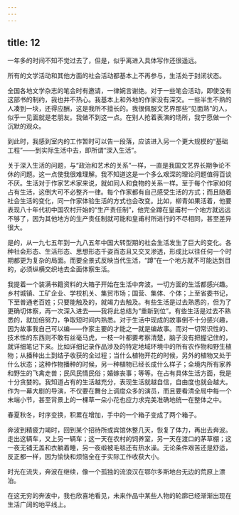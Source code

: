```yaml
---
---
---
```

title: 12
---




一年多的时间不知不觉过去了，但是，似乎离进入具体写作还很遥远。

所有的文学活动和其他方面的社会活动都基本上不再参与，生活处于封闭状态。

全国各地文学杂志的笔会时有邀请，一律婉言谢绝。对于一些笔会活动，即使没有这部书的制约，我也并不热心。我基本上和外地的作家没有深交。一些半生不熟的人凑到一块，还得应酬，这是我所不擅长的。我很佩服文艺界那些“见面熟”的人，似乎一见面就是老朋友。我做不到这一点。在别人抢着表演的场所，我宁愿做一个沉默的观众。

到此时，我感到室内的工作暂时可以告一段落，应该进入另一个更大规模的“基础工程”——到实际生活中去，即所谓“深入生活”。

关于深入生活的问题，与“政治和艺术的关系”一样，一直是我国文艺界长期争论不休的问题。这一点使我很难理解。我不知道这是一个多么艰深的理论问题值得百谈不厌。生活对于作家艺术家来说，就如同人和食物的关系一样。至于每个作家如何占有生活，这倒大可不必整齐一律。每个作家都有自己感受生活的方式；而且随着社会生活的变化，同一作家体验生活的方式也会改变。比如，柳青如果活着，他要表现八十年代初中国农村开始的“生产责任制”，他完全蹲在皇甫村一个地方就远远不够了，因为其他地方的生产责任制就可能和皇甫村所进行的不尽相同，甚至差异很大。

是的，从一九七五年到一九八五年中国大转型期的社会生活发生了巨大的变化。各种社会形态、生活形态、思想形态千姿百态且又交叉渗透，形成比以往任何一个时期都更为复杂的局面。而要全景式反映当代生活，“蹲”在一个地方就不可能达到目的，必须纵横交织地去全面体察生活。

我提着一个装满书籍资料的大箱子开始在生活中奔波。一切方面的生活都感兴趣。乡村城镇、工矿企业、学校机关、集贸市场；国营、集体、个体；上至省委书记，下至普通老百姓；只要能触及的，就竭力去触及。有些生活是过去熟悉的，但为了更确切体察，再一次深入进去——我将此总结为“重新到位”。有些生活是过去不熟悉的，就加倍努力，争取短时间内熟悉。对于生活中现成的故事倒不十分感兴趣，因为故事我自己可以编——作家主要的才能之一就是编故事。而对一切常识性的、技术性的东西则不敢有丝毫马虎，一枝一叶都要考察清楚，脑子没有把握记住的，就详细笔记下来。比如详细记录作品涉及的特定地域环境中的所有农作物和野生植物；从播种出土到结子收获的全过程；当什么植物开花的时候，另外的植物又处于什么状态；这种作物播种的时候，另一种植物已经长成什么样子；全境内所有家养和野生的飞禽走兽；民风民情民俗；婚嫁丧事；等等。在占有具体生活方面，我是十分贪婪的。我知道占有的生活越充分，表现生活就越自信，自由度也就会越大。作为一幕大剧的导演，不仅要在舞台上调度众多的演员，而且要看清全局中每一个末端小节，甚至背景上的一棵草一朵小花也应力求完美准确地统一在整体之中。

春夏秋冬，时序变换，积累在增加，手中的一个箱子变成了两个箱子。

奔波到精疲力竭时，回到某个招待所或宾馆休整几天，恢复了体力，再出去奔波。走出这辆车，又上另一辆车；这一天在农村的饲养室，另一天在渡口的茅草棚；这一夜无铺无盖和衣躺着睡，另一夜缎被毛毯还有热水澡。无论条件艰苦还是舒适，反正都一样，因为愉快和烦恼全在于实际工作收获大小。

时光在流失，奔波在继续，像一个孤独的流浪汉在鄂尔多斯地台无边的荒原上漂泊。

在这无穷的奔波中，我也欣喜地看见，未来作品中某些人物的轮廓已经渐渐出现在生活广阔的地平线上。